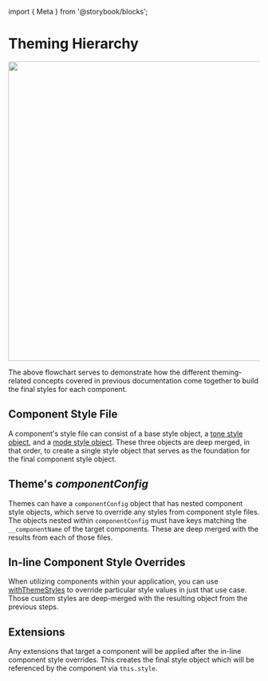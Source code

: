 ﻿import { Meta } from '@storybook/blocks';

<Meta title="Documentation / Theming/ Hierarchy" />

# Theming Hierarchy

<img src={Flowchart} alt="" width="600" />

The above flowchart serves to demonstrate how the different theming-related concepts covered in previous documentation come together to build the final styles for each component.

## Component Style File

A component's style file can consist of a base style object, a [tone style object](path=/docs/docs-theming-tone--page), and a [mode style object](path=/docs/docs-theming-mode--page). These three objects are deep merged, in that order, to create a single style object that serves as the foundation for the final component style object.

## Theme's _componentConfig_

Themes can have a `componentConfig` object that has nested component style objects, which serve to override any styles from component style files. The objects nested within `componentConfig` must have keys matching the `__componentName` of the target components. These are deep merged with the results from each of those files.

## In-line Component Style Overrides

When utilizing components within your application, you can use [withThemeStyles](path=/docs/utilities-withthemestyles--with-theme-styles) to override particular style values in just that use case. Those custom styles are deep-merged with the resulting object from the previous steps.

## Extensions

Any extensions that target a component will be applied after the in-line component style overrides. This creates the final style object which will be referenced by the component via `this.style`.
